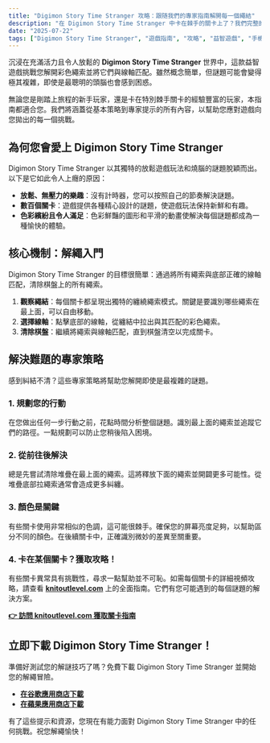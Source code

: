 ```yaml
---
title: "Digimon Story Time Stranger 攻略：跟随我們的專家指南解開每一個繩結"
description: "在 Digimon Story Time Stranger 中卡在棘手的關卡上了？我們完整的攻略提供專家提示、策略以及關卡指南鏈接，幫助您掌握解繩的技巧。"
date: "2025-07-22"
tags: ["Digimon Story Time Stranger", "遊戲指南", "攻略", "益智遊戲", "手機遊戲"]
---
```


沉浸在充滿活力且令人放鬆的 **Digimon Story Time Stranger** 世界中，這款益智遊戲挑戰您解開彩色繩索並將它們與線軸匹配。雖然概念簡單，但謎題可能會變得極其複雜，即使是最聰明的頭腦也會感到困惑。

無論您是剛踏上旅程的新手玩家，還是卡在特別棘手關卡的經驗豐富的玩家，本指南都適合您。我們將涵蓋從基本策略到專家提示的所有內容，以幫助您應對遊戲向您拋出的每一個挑戰。

## 為何您會愛上 Digimon Story Time Stranger

Digimon Story Time Stranger 以其獨特的放鬆遊戲玩法和燒腦的謎題脫穎而出。以下是它如此令人上癮的原因：
- **放鬆、無壓力的樂趣**：沒有計時器，您可以按照自己的節奏解決謎題。
- **數百個關卡**：遊戲提供各種精心設計的謎題，使遊戲玩法保持新鮮和有趣。
- **色彩繽紛且令人滿足**：色彩鮮豔的圖形和平滑的動畫使解決每個謎題都成為一種愉快的體驗。

## 核心機制：解繩入門

Digimon Story Time Stranger 的目標很簡單：通過將所有繩索與底部正確的線軸匹配，清除棋盤上的所有繩索。

1. **觀察繩結**：每個關卡都呈現出獨特的纏繞繩索模式。關鍵是要識別哪些繩索在最上面，可以自由移動。
2. **選擇線軸**：點擊底部的線軸，從纏結中拉出與其匹配的彩色繩索。
3. **清除棋盤**：繼續將繩索與線軸匹配，直到棋盤清空以完成關卡。

## 解決難題的專家策略

感到糾結不清？這些專家策略將幫助您解開即使是最複雜的謎題。

### 1. 規劃您的行動
在您做出任何一步行動之前，花點時間分析整個謎題。識別最上面的繩索並追蹤它們的路徑。一點規劃可以防止您稍後陷入困境。

### 2. 從前往後解決
總是先嘗試清除堆疊在最上面的繩索。這將釋放下面的繩索並開闢更多可能性。從堆疊底部拉繩索通常會造成更多糾纏。

### 3. 顏色是關鍵
有些關卡使用非常相似的色調，這可能很棘手。確保您的屏幕亮度足夠，以幫助區分不同的顏色。在後續關卡中，正確識別微妙的差異至關重要。

### 4. 卡在某個關卡？獲取攻略！
有些關卡異常具有挑戰性，尋求一點幫助並不可恥。如需每個關卡的詳細視頻攻略，請查看 [**knitoutlevel.com**](http://knitoutlevel.com/) 上的全面指南。它們有您可能遇到的每個謎題的解決方案。

**[👉 訪問 knitoutlevel.com 獲取關卡指南](http://knitoutlevel.com/)**

## 立即下載 Digimon Story Time Stranger！

準備好測試您的解謎技巧了嗎？免費下載 Digimon Story Time Stranger 並開始您的解繩冒險。

- [**在谷歌應用商店下載**](https://play.google.com/store/apps/details?id=com.sbg.knitout)
- [**在蘋果應用商店下載**](https://apps.apple.com/us/app/knit-out/id6740406762)

有了這些提示和資源，您現在有能力面對 Digimon Story Time Stranger 中的任何挑戰。祝您解繩愉快！
